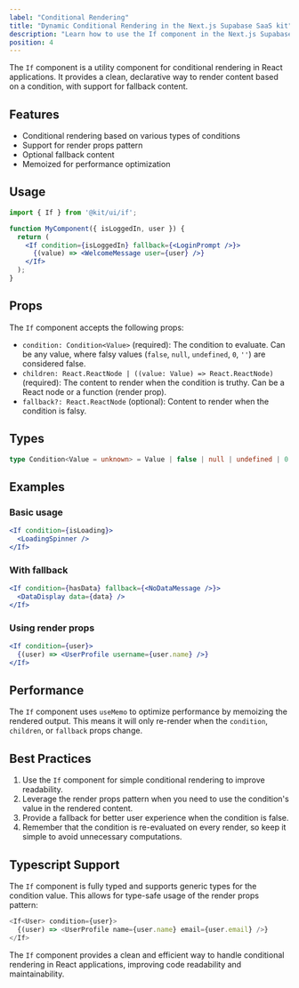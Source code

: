 ```yaml
---
label: "Conditional Rendering"
title: "Dynamic Conditional Rendering in the Next.js Supabase SaaS kit"
description: "Learn how to use the If component in the Next.js Supabase SaaS kit"
position: 4
---
```


The `If` component is a utility component for conditional rendering in React applications. It provides a clean, declarative way to render content based on a condition, with support for fallback content.

## Features

- Conditional rendering based on various types of conditions
- Support for render props pattern
- Optional fallback content
- Memoized for performance optimization

## Usage

```jsx
import { If } from '@kit/ui/if';

function MyComponent({ isLoggedIn, user }) {
  return (
    <If condition={isLoggedIn} fallback={<LoginPrompt />}>
      {(value) => <WelcomeMessage user={user} />}
    </If>
  );
}
```

## Props

The `If` component accepts the following props:

- `condition: Condition<Value>` (required): The condition to evaluate. Can be any value, where falsy values (`false`, `null`, `undefined`, `0`, `''`) are considered false.
- `children: React.ReactNode | ((value: Value) => React.ReactNode)` (required): The content to render when the condition is truthy. Can be a React node or a function (render prop).
- `fallback?: React.ReactNode` (optional): Content to render when the condition is falsy.

## Types

```typescript
type Condition<Value = unknown> = Value | false | null | undefined | 0 | '';
```

## Examples

### Basic usage

```jsx
<If condition={isLoading}>
  <LoadingSpinner />
</If>
```

### With fallback

```jsx
<If condition={hasData} fallback={<NoDataMessage />}>
  <DataDisplay data={data} />
</If>
```

### Using render props

```jsx
<If condition={user}>
  {(user) => <UserProfile username={user.name} />}
</If>
```

## Performance

The `If` component uses `useMemo` to optimize performance by memoizing the rendered output. This means it will only re-render when the `condition`, `children`, or `fallback` props change.

## Best Practices

1. Use the `If` component for simple conditional rendering to improve readability.
2. Leverage the render props pattern when you need to use the condition's value in the rendered content.
3. Provide a fallback for better user experience when the condition is false.
4. Remember that the condition is re-evaluated on every render, so keep it simple to avoid unnecessary computations.

## Typescript Support

The `If` component is fully typed and supports generic types for the condition value. This allows for type-safe usage of the render props pattern:

```typescript
<If<User> condition={user}>
  {(user) => <UserProfile name={user.name} email={user.email} />}
</If>
```

The `If` component provides a clean and efficient way to handle conditional rendering in React applications, improving code readability and maintainability.